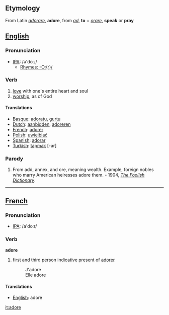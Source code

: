 ==Etymology==
From Latin ''[[adorare]]'', '''adore''', from ''[[ad]]'', '''to''' + ''[[orare]]'', '''speak''' or '''pray'''

==[[English]]==
=== Pronunciation ===
*[[w:IPA|IPA]]: /ə'doːɻ/
**[[Rhymes:English:-O:(r)/|Rhymes: -O:(r)/]]

===Verb===
#[[love]] with one´s entire heart and soul
#[[worship]], as of God

====Translations====

*[[Basque]]: [[adoratu]], [[gurtu]]
*[[Dutch]]: [[aanbidden]], [[adoreren]]
*[[French]]: [[adorer]]
*[[Polish]]: [[uwielbiać]]
*[[Spanish]]: [[adorar]]
*[[Turkish]]: [[tapmak]] [-ar]

===Parody===
#From add, annex, and ore, meaning wealth. Example, foreign nobles who marry American heiresses adore them. - 1904, ''[[The Foolish Dictionary]]''.

----

==[[French]]==
=== Pronunciation ===
*[[w:IPA|IPA]]: /a'doːr/
===Verb===

'''adore'''

#first and third person indicative present of [[adorer]]
#:J'adore
#:Elle adore

====Translations====
*[[English]]: adore

[[it:adore]]